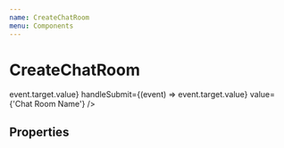 ```yaml
---
name: CreateChatRoom
menu: Components
---
```



# CreateChatRoom

<Playground showEditor={true}>
  <CreateChatRoom
       disabled={false}
    handleChange={(event) => event.target.value}
    handleSubmit={(event) => event.target.value}
    value={'Chat Room Name'}
  />
</Playground>

## Properties

<PropsTable of={CreateChatRoom} />